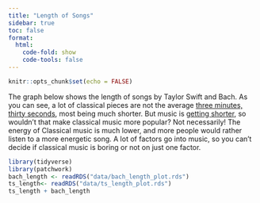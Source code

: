```yaml
---
title: "Length of Songs"
sidebar: true
toc: false
format:
  html:
    code-fold: show
    code-tools: false
---
```


```r
knitr::opts_chunk$set(echo = FALSE)
```


The graph below shows the length of songs by Taylor Swift and Bach. As you can see, a lot of classical pieces are not the average [three minutes, thirty seconds](https://www.vox.com/2014/8/18/6003271/why-are-songs-3-minutes-long), most being much shorter. But music is [getting shorter](https://michaeltauberg.medium.com/music-and-our-attention-spans-are-getting-shorter-8be37b5c2d67), so wouldn't that make classical music more popular? Not necessarily! The energy of Classical music is much lower, and more people would rather listen to a more energetic song. A lot of factors go into music, so you can't decide if classical music is boring or not on just one factor. 

::: {.column-page-inset}

```r
library(tidyverse)
library(patchwork)
bach_length <- readRDS("data/bach_length_plot.rds")
ts_length<- readRDS("data/ts_length_plot.rds")
ts_length + bach_length
```
:::
